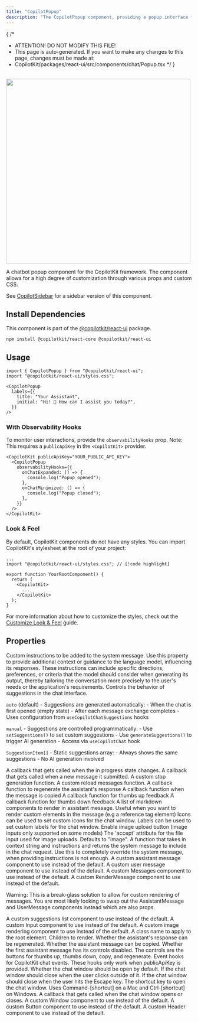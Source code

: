 ```yaml
---
title: "CopilotPopup"
description: "The CopilotPopup component, providing a popup interface for interacting with your copilot."
---
```


{
 /*
  * ATTENTION! DO NOT MODIFY THIS FILE!
  * This page is auto-generated. If you want to make any changes to this page, changes must be made at:
  * CopilotKit/packages/react-ui/src/components/chat/Popup.tsx
  */
}
<br/>
<img src="https://cdn.copilotkit.ai/docs/copilotkit/images/CopilotPopup.gif" width="500" />
 
A chatbot popup component for the CopilotKit framework. The component allows for a high degree
of customization through various props and custom CSS.
 
See [CopilotSidebar](/reference/components/chat/CopilotSidebar) for a sidebar version of this component.
 
## Install Dependencies
 
This component is part of the [@copilotkit/react-ui](https://npmjs.com/package/@copilotkit/react-ui) package.
 
```shell npm2yarn \"@copilotkit/react-ui"\
npm install @copilotkit/react-core @copilotkit/react-ui
```
## Usage
 
```tsx
import { CopilotPopup } from "@copilotkit/react-ui";
import "@copilotkit/react-ui/styles.css";
 
<CopilotPopup
  labels={{
    title: "Your Assistant",
    initial: "Hi! 👋 How can I assist you today?",
  }}
/>
```
 
### With Observability Hooks
 
To monitor user interactions, provide the `observabilityHooks` prop.
Note: This requires a `publicApiKey` in the `<CopilotKit>` provider.
 
```tsx
<CopilotKit publicApiKey="YOUR_PUBLIC_API_KEY">
  <CopilotPopup
    observabilityHooks={{
      onChatExpanded: () => {
        console.log("Popup opened");
      },
      onChatMinimized: () => {
        console.log("Popup closed");
      },
    }}
  />
</CopilotKit>
```
 
### Look & Feel
 
By default, CopilotKit components do not have any styles. You can import CopilotKit's stylesheet at the root of your project:
```tsx title="YourRootComponent.tsx"
...
import "@copilotkit/react-ui/styles.css"; // [!code highlight]
 
export function YourRootComponent() {
  return (
    <CopilotKit>
      ...
    </CopilotKit>
  );
}
```
For more information about how to customize the styles, check out the [Customize Look & Feel](/guides/custom-look-and-feel/customize-built-in-ui-components) guide.

## Properties

<PropertyReference name="instructions" type="string"  > 
Custom instructions to be added to the system message. Use this property to
  provide additional context or guidance to the language model, influencing
  its responses. These instructions can include specific directions,
  preferences, or criteria that the model should consider when generating
  its output, thereby tailoring the conversation more precisely to the
  user's needs or the application's requirements.
</PropertyReference>

<PropertyReference name="suggestions" type="ChatSuggestions"  > 
Controls the behavior of suggestions in the chat interface.
 
  `auto` (default) - Suggestions are generated automatically:
    - When the chat is first opened (empty state)
    - After each message exchange completes
    - Uses configuration from `useCopilotChatSuggestions` hooks
 
  `manual` - Suggestions are controlled programmatically:
    - Use `setSuggestions()` to set custom suggestions
    - Use `generateSuggestions()` to trigger AI generation
    - Access via `useCopilotChat` hook
 
  `SuggestionItem[]` - Static suggestions array:
    - Always shows the same suggestions
    - No AI generation involved
</PropertyReference>

<PropertyReference name="onInProgress" type="(inProgress: boolean) => void"  > 
A callback that gets called when the in progress state changes.
</PropertyReference>

<PropertyReference name="onSubmitMessage" type="(message: string) => void | Promise<void>"  > 
A callback that gets called when a new message it submitted.
</PropertyReference>

<PropertyReference name="onStopGeneration" type="OnStopGeneration"  > 
A custom stop generation function.
</PropertyReference>

<PropertyReference name="onReloadMessages" type="OnReloadMessages"  > 
A custom reload messages function.
</PropertyReference>

<PropertyReference name="onRegenerate" type="(messageId: string) => void"  > 
A callback function to regenerate the assistant's response
</PropertyReference>

<PropertyReference name="onCopy" type="(message: string) => void"  > 
A callback function when the message is copied
</PropertyReference>

<PropertyReference name="onThumbsUp" type="(message: Message) => void"  > 
A callback function for thumbs up feedback
</PropertyReference>

<PropertyReference name="onThumbsDown" type="(message: Message) => void"  > 
A callback function for thumbs down feedback
</PropertyReference>

<PropertyReference name="markdownTagRenderers" type="ComponentsMap"  > 
A list of markdown components to render in assistant message.
  Useful when you want to render custom elements in the message (e.g a reference tag element)
</PropertyReference>

<PropertyReference name="icons" type="CopilotChatIcons"  > 
Icons can be used to set custom icons for the chat window.
</PropertyReference>

<PropertyReference name="labels" type="CopilotChatLabels"  > 
Labels can be used to set custom labels for the chat window.
</PropertyReference>

<PropertyReference name="imageUploadsEnabled" type="boolean"  > 
Enable image upload button (image inputs only supported on some models)
</PropertyReference>

<PropertyReference name="inputFileAccept" type="string"  > 
The 'accept' attribute for the file input used for image uploads.
  Defaults to "image".
</PropertyReference>

<PropertyReference name="makeSystemMessage" type="SystemMessageFunction"  > 
A function that takes in context string and instructions and returns
  the system message to include in the chat request.
  Use this to completely override the system message, when providing
  instructions is not enough.
</PropertyReference>

<PropertyReference name="AssistantMessage" type="React.ComponentType<AssistantMessageProps>"  > 
A custom assistant message component to use instead of the default.
</PropertyReference>

<PropertyReference name="UserMessage" type="React.ComponentType<UserMessageProps>"  > 
A custom user message component to use instead of the default.
</PropertyReference>

<PropertyReference name="Messages" type="React.ComponentType<MessagesProps>"  > 
A custom Messages component to use instead of the default.
</PropertyReference>

<PropertyReference name="RenderMessage" type="React.ComponentType<RenderMessageProps>"  > 
A custom RenderMessage component to use instead of the default.
 
  Warning: This is a break-glass solution to allow for custom
  rendering of messages. You are most likely looking to swap out
  the AssistantMessage and UserMessage components instead which
  are also props.
</PropertyReference>

<PropertyReference name="RenderSuggestionsList" type="React.ComponentType<RenderSuggestionsListProps>"  > 
A custom suggestions list component to use instead of the default.
</PropertyReference>

<PropertyReference name="Input" type="React.ComponentType<InputProps>"  > 
A custom Input component to use instead of the default.
</PropertyReference>

<PropertyReference name="ImageRenderer" type="React.ComponentType<ImageRendererProps>"  > 
A custom image rendering component to use instead of the default.
</PropertyReference>

<PropertyReference name="className" type="string"  > 
A class name to apply to the root element.
</PropertyReference>

<PropertyReference name="children" type="React.ReactNode"  > 
Children to render.
</PropertyReference>

<PropertyReference name="hideStopButton" type="boolean"  > 

</PropertyReference>

<PropertyReference name="canRegenerateAssistantMessage" type="AssistantMessageProps['canRegenerate']"  > 
Whether the assistant's response can be regenerated.
</PropertyReference>

<PropertyReference name="canCopyAssistantMessage" type="AssistantMessageProps['canCopy']"  > 
Whether the assistant message can be copied.
</PropertyReference>

<PropertyReference name="disableFirstAssistantMessageControls" type="AssistantMessageProps['disableFirstMessageControls']"  > 
Whether the first assistant message has its controls disabled.
  The controls are the buttons for thumbs up, thumbs down, copy, and regenerate.
</PropertyReference>

<PropertyReference name="observabilityHooks" type="CopilotObservabilityHooks"  > 
Event hooks for CopilotKit chat events.
  These hooks only work when publicApiKey is provided.
</PropertyReference>

<PropertyReference name="defaultOpen" type="boolean"  default="false"> 
Whether the chat window should be open by default.
</PropertyReference>

<PropertyReference name="clickOutsideToClose" type="boolean"  default="true"> 
If the chat window should close when the user clicks outside of it.
</PropertyReference>

<PropertyReference name="hitEscapeToClose" type="boolean"  default="true"> 
If the chat window should close when the user hits the Escape key.
</PropertyReference>

<PropertyReference name="shortcut" type="string"  default="'/'"> 
The shortcut key to open the chat window.
  Uses Command-[shortcut] on a Mac and Ctrl-[shortcut] on Windows.
</PropertyReference>

<PropertyReference name="onSetOpen" type="(open: boolean) => void"  > 
A callback that gets called when the chat window opens or closes.
</PropertyReference>

<PropertyReference name="Window" type="React.ComponentType<WindowProps>"  > 
A custom Window component to use instead of the default.
</PropertyReference>

<PropertyReference name="Button" type="React.ComponentType<ButtonProps>"  > 
A custom Button component to use instead of the default.
</PropertyReference>

<PropertyReference name="Header" type="React.ComponentType<HeaderProps>"  > 
A custom Header component to use instead of the default.
</PropertyReference>

